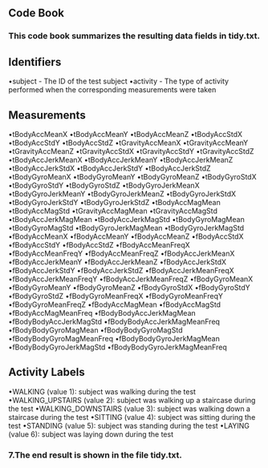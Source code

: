 ## Code Book

### This code book summarizes the resulting data fields in tidy.txt.

## Identifiers
•subject - The ID of the test subject
•activity - The type of activity performed when the corresponding measurements were taken

## Measurements
•tBodyAccMeanX
•tBodyAccMeanY
•tBodyAccMeanZ
•tBodyAccStdX
•tBodyAccStdY
•tBodyAccStdZ
•tGravityAccMeanX
•tGravityAccMeanY
•tGravityAccMeanZ
•tGravityAccStdX
•tGravityAccStdY
•tGravityAccStdZ
•tBodyAccJerkMeanX
•tBodyAccJerkMeanY
•tBodyAccJerkMeanZ
•tBodyAccJerkStdX
•tBodyAccJerkStdY
•tBodyAccJerkStdZ
•tBodyGyroMeanX
•tBodyGyroMeanY
•tBodyGyroMeanZ
•tBodyGyroStdX
•tBodyGyroStdY
•tBodyGyroStdZ
•tBodyGyroJerkMeanX
•tBodyGyroJerkMeanY
•tBodyGyroJerkMeanZ
•tBodyGyroJerkStdX
•tBodyGyroJerkStdY
•tBodyGyroJerkStdZ
•tBodyAccMagMean
•tBodyAccMagStd
•tGravityAccMagMean
•tGravityAccMagStd
•tBodyAccJerkMagMean
•tBodyAccJerkMagStd
•tBodyGyroMagMean
•tBodyGyroMagStd
•tBodyGyroJerkMagMean
•tBodyGyroJerkMagStd
•fBodyAccMeanX
•fBodyAccMeanY
•fBodyAccMeanZ
•fBodyAccStdX
•fBodyAccStdY
•fBodyAccStdZ
•fBodyAccMeanFreqX
•fBodyAccMeanFreqY
•fBodyAccMeanFreqZ
•fBodyAccJerkMeanX
•fBodyAccJerkMeanY
•fBodyAccJerkMeanZ
•fBodyAccJerkStdX
•fBodyAccJerkStdY
•fBodyAccJerkStdZ
•fBodyAccJerkMeanFreqX
•fBodyAccJerkMeanFreqY
•fBodyAccJerkMeanFreqZ
•fBodyGyroMeanX
•fBodyGyroMeanY
•fBodyGyroMeanZ
•fBodyGyroStdX
•fBodyGyroStdY
•fBodyGyroStdZ
•fBodyGyroMeanFreqX
•fBodyGyroMeanFreqY
•fBodyGyroMeanFreqZ
•fBodyAccMagMean
•fBodyAccMagStd
•fBodyAccMagMeanFreq
•fBodyBodyAccJerkMagMean
•fBodyBodyAccJerkMagStd
•fBodyBodyAccJerkMagMeanFreq
•fBodyBodyGyroMagMean
•fBodyBodyGyroMagStd
•fBodyBodyGyroMagMeanFreq
•fBodyBodyGyroJerkMagMean
•fBodyBodyGyroJerkMagStd
•fBodyBodyGyroJerkMagMeanFreq


## Activity Labels
•WALKING (value 1): subject was walking during the test
•WALKING_UPSTAIRS (value 2): subject was walking up a staircase during the test
•WALKING_DOWNSTAIRS (value 3): subject was walking down a staircase during the test
•SITTING (value 4): subject was sitting during the test
•STANDING (value 5): subject was standing during the test
•LAYING (value 6): subject was laying down during the test


### 7.The end result is shown in the file tidy.txt.
